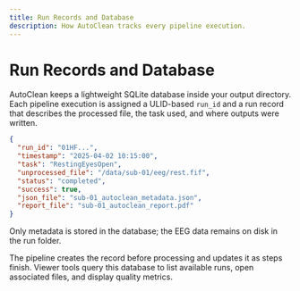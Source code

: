 ---
title: Run Records and Database
description: How AutoClean tracks every pipeline execution.
---

# Run Records and Database

AutoClean keeps a lightweight SQLite database inside your output directory. Each pipeline execution is assigned a ULID-based `run_id` and a run record that describes the processed file, the task used, and where outputs were written.

```json
{
  "run_id": "01HF...",
  "timestamp": "2025-04-02 10:15:00",
  "task": "RestingEyesOpen",
  "unprocessed_file": "/data/sub-01/eeg/rest.fif",
  "status": "completed",
  "success": true,
  "json_file": "sub-01_autoclean_metadata.json",
  "report_file": "sub-01_autoclean_report.pdf"
}
```

<Note>
Only metadata is stored in the database; the EEG data remains on disk in the run folder.
</Note>

The pipeline creates the record before processing and updates it as steps finish. Viewer tools query this database to list available runs, open associated files, and display quality metrics.

